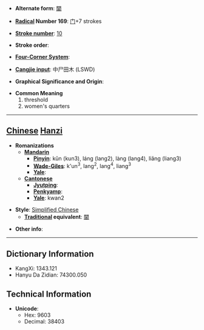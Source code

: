 * '''Alternate form''': [[閫]]

* '''[[Wiktionary:Chinese radical index| Radical]] Number 169''': [[Wiktionary:Chinese radical index 门|门]]+7 strokes

* '''[[Wiktionary:Chinese total strokes index|Stroke number]]''': [[Wiktionary:Chinese total strokes index 10|10]]

* '''Stroke order''': 

* '''[[Wiktionary:Chinese four corner index|Four-Corner System]]''': 

* '''[[Wiktionary:Chinese Cangjie index|Cangjie input]]''': 中尸田木 (LSWD)

* '''Graphical Significance and Origin''': 

* '''Common Meaning'''
*#threshold
*# women's quarters


----

== [[Chinese]] [[Hanzi]] ==

* '''Romanizations'''
** '''[[Mandarin]]'''
*** '''[[Pinyin]]''': kǔn (kun3), láng (lang2), làng (lang4), liǎng (liang3)
*** '''[[Wade-Giles]]''': k'un<sup>3</sup>, lang<sup>2</sup>, lang<sup>4</sup>, liang<sup>3</sup>
*** '''[[Yale]]''': 
** '''[[Cantonese]]'''
*** '''[[Jyutping]]''':
*** '''[[Penkyamp]]''': 
*** '''[[Yale]]''': kwan2

* '''Style''': [[Simplified Chinese]] 
** '''[[Traditional Chinese|Traditional]] equivalent''': [[閫]]

* '''Other info''': 

----

== Dictionary Information ==

* KangXi: 1343.121
* Hanyu Da Zidian: 74300.050

== Technical Information ==

* '''Unicode''':
** Hex: 9603
** Decimal: 38403